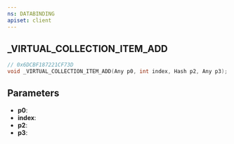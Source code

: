 ```yaml
---
ns: DATABINDING
apiset: client
---
```

## _VIRTUAL_COLLECTION_ITEM_ADD

```c
// 0x6DCBF187221CF73D
void _VIRTUAL_COLLECTION_ITEM_ADD(Any p0, int index, Hash p2, Any p3);
```


## Parameters
* **p0**:
* **index**:
* **p2**:
* **p3**: